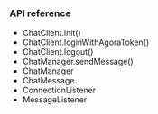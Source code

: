 <PlatformWrapper platform="android">

### API reference​

- <Link to="{{Global.CHAT_SDK_API_ANDROID}}/classio_1_1agora_1_1chat_1_1_chat_client.html#ab8220f870c05ad326f4de256c5814852">ChatClient.init()</Link>

- <Link to="{{Global.CHAT_SDK_API_ANDROID}}/classio_1_1agora_1_1chat_1_1_chat_client.html#abb72e1e403e7e3f4ded23e8b4f460bd6">ChatClient.loginWithAgoraToken()</Link>

- <Link to="{{Global.CHAT_SDK_API_ANDROID}}/classio_1_1agora_1_1chat_1_1_chat_client.html#a014e2abb85595417b64799dabfb8ac74">ChatClient.logout()</Link>

- <Link to="{{Global.CHAT_SDK_API_ANDROID}}/classio_1_1agora_1_1chat_1_1_chat_manager.html#aed75ce0a590423ac18a94e1d339e97f4">ChatManager.sendMessage()</Link>

- <Link to="{{Global.CHAT_SDK_API_ANDROID}}/classio_1_1agora_1_1chat_1_1_chat_manager.html">ChatManager</Link>

- <Link to="{{Global.CHAT_SDK_API_ANDROID}}/classio_1_1agora_1_1chat_1_1_chat_message.html">ChatMessage</Link>

- <Link to="{{Global.CHAT_SDK_API_ANDROID}}/interfaceio_1_1agora_1_1_connection_listener.html">ConnectionListener</Link>

- <Link to="{{Global.CHAT_SDK_API_ANDROID}}/interfaceio_1_1agora_1_1_message_listener.html">MessageListener</Link>

</PlatformWrapper>
